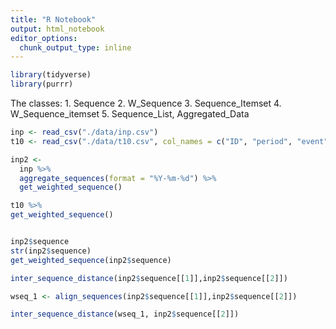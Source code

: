 ```yaml
---
title: "R Notebook"
output: html_notebook
editor_options: 
  chunk_output_type: inline
---
```



```r
library(tidyverse)
library(purrr)
```
The classes:
1. Sequence
2. W_Sequence
3. Sequence_Itemset
4. W_Sequence_itemset
5. Sequence_List, Aggregated_Data


```r
inp <- read_csv("./data/inp.csv")
t10 <- read_csv("./data/t10.csv", col_names = c("ID", "period", "event"), skip = 1, n_max = 150)

inp2 <-
  inp %>%
  aggregate_sequences(format = "%Y-%m-%d") %>%
  get_weighted_sequence()

t10 %>%
get_weighted_sequence()


inp2$sequence
str(inp2$sequence)
get_weighted_sequence(inp2$sequence)

inter_sequence_distance(inp2$sequence[[1]],inp2$sequence[[2]]) 

wseq_1 <- align_sequences(inp2$sequence[[1]],inp2$sequence[[2]]) 

inter_sequence_distance(wseq_1, inp2$sequence[[2]])

```
